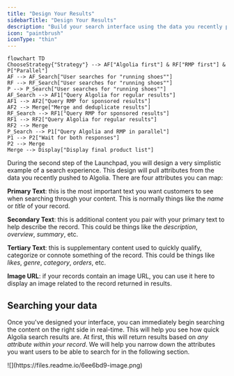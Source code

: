 ```yaml
---
title: "Design Your Results"
sidebarTitle: "Design Your Results"
description: "Build your search interface using the data you recently pushed to your Algolia index."
icon: "paintbrush"
iconType: "thin"
---
```


```mermaid
flowchart TD
ChooseStrategy{"Strategy"} --> AF["Algolia first"] & RF["RMP first"] & P["Parallel"]
AF --> AF_Search["User searches for "running shoes""]
RF --> RF_Search["User searches for "running shoes""]
P --> P_Search["User searches for "running shoes""]
AF_Search --> AF1["Query Algolia for regular results"]
AF1 --> AF2["Query RMP for sponsored results"]
AF2 --> Merge["Merge and deduplicate results"]
RF_Search --> RF1["Query RMP for sponsored results"]
RF1 --> RF2["Query Algolia for regular results"]
RF2 --> Merge
P_Search --> P1["Query Algolia and RMP in parallel"]
P1 --> P2["Wait for both responses"]
P2 --> Merge
Merge --> Display["Display final product list"]
```

During the second step of the Launchpad, you will design a very simplistic example of a search experience. This design will pull attributes from the data you recently pushed to Algolia. There are four attributes you can map:

**Primary Text**: this is the most important text you want customers to see when searching through your content. This is normally things like the _name_ or _title_ of your record.

**Secondary Text**: this is additional content you pair with your primary text to help describe the record. This could be things like the _description_, _overview_, _summary_, etc.

**Tertiary Text**: this is supplementary content used to quickly qualify, categorize or connote something of the record. This could be things like _likes_, _genre_, _category_, _orders_, etc.

**Image URL**: if your records contain an image URL, you can use it here to display an image related to the record returned in results.

## Searching your data

Once you've designed your interface, you can immediately begin searching the content on the right side in real-time. This will help you see how quick Algolia search results are. At first, this will return results based on _any attribute within your record_. We will help you narrow down the attributes you want users to be able to search for in the following section.

<Frame>
  ![](https://files.readme.io/6ee6bd9-image.png)
</Frame>